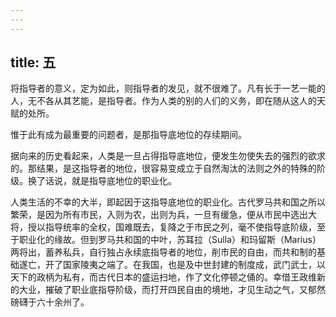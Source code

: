 ```yaml
---
---
---
```

title: 五
---



将指导者的意义，定为如此，则指导者的发见，就不很难了。凡有长于一艺一能的人，无不各从其艺能，是指导者。作为人类的别的人们的义务，即在随从这人的天赋的处所。

惟于此有成为最重要的问题者，是那指导底地位的存续期间。

据向来的历史看起来，人类是一旦占得指导底地位，便发生勿使失去的强烈的欲求的。那结果，是这指导者的地位，很容易变成立于自然淘汰的法则之外的特殊的阶级。换了话说，就是指导底地位的职业化。

人类生活的不幸的大半，即起因于这指导底地位的职业化。古代罗马共和国之所以繁荣，是因为所有市民，入则为农，出则为兵，一旦有缓急，便从市民中选出大将，授以指导统率的全权，国难既去，复降之于市民之列，毫不使指导底阶级，至于职业化的缘故。但到罗马共和国的中叶，苏耳拉（Sulla）和玛留斯（Marius）两将出，蓄养私兵，自行独占永续底指导者的地位，削市民的自由，而共和制的基础遂亡，开了国家陵夷之端了。在我国，也是及中世封建的制度成，武门武士，以天下的政柄为私有，而古代日本的盛运扫地，作了文化停顿之俑的。幸借王政维新的大业，摧破了职业底指导阶级，而打开四民自由的境地，才见生动之气，又郁然磅礴于六十余州了。